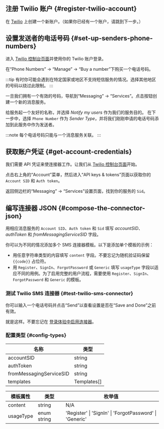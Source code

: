 ## 注册 Twilio 账户 \{#register-twilio-account}

在 [Twilio](https://www.twilio.com) 上创建一个新账户。（如果你已经有一个账户，请跳到下一步。）

## 设置发送者的电话号码 \{#set-up-senders-phone-numbers}

进入 [Twilio 控制台页面](https://console.twilio.com/)并使用你的 Twilio 账户登录。

在“Phone Numbers” -> “Manage” -> “Buy a number”下购买一个电话号码。

:::tip
有时你可能会遇到在特定国家或地区不支持短信服务的情况。选择其他地区的号码以绕过此限制。
:::

一旦我们拥有一个有效的号码，导航到“Messaging” -> “Services”。点击按钮创建一个新的消息服务。

给服务起一个友好的名称，并选择 _Notify my users_ 作为我们的服务目的。
在下一步中，选择 `Phone Number` 作为 _Sender Type_，并将我们刚刚申请的电话号码添加到此服务中作为发送者。

:::note
每个电话号码只能与一个消息服务关联。
:::

## 获取账户凭证 \{#get-account-credentials}

我们需要 API 凭证来使连接器工作。让我们从 [Twilio 控制台页面](https://console.twilio.com/)开始。

点击右上角的“Account”菜单，然后进入“API keys & tokens”页面以获取你的 `Account SID` 和 `Auth token`。

返回侧边栏的“Messaging” -> “Services”设置页面，找到你的服务的 `Sid`。

## 编写连接器 JSON \{#compose-the-connector-json}

用相应消息服务的 `Account SID`、`Auth token` 和 `Sid` 填写 _accountSID_、_authToken_ 和 _fromMessagingServiceSID_ 字段。

你可以为不同的情况添加多个 SMS 连接器模板。以下是添加单个模板的示例：

- 用任意字符串类型的内容填写 `content` 字段。不要忘记为随机验证码保留 `{{code}}` 占位符。
- 用 `Register`、`SignIn`、`ForgotPassword` 或 `Generic` 填写 `usageType` 字段以适应不同的用例。为了启用完整的用户流程，需要使用 `Register`、`SignIn`、`ForgotPassword` 和 `Generic` 的模板。

### 测试 Twilio SMS 连接器 \{#test-twilio-sms-connector}

你可以输入一个电话号码并点击“Send”以查看设置是否在“Save and Done”之前有效。

就是这样。不要忘记在 [登录体验中启用连接器](/connectors/sms-connectors/#enable-phone-number-sign-up-or-sign-in)。

### 配置类型 \{#config-types}

| 名称                    | 类型        |
| ----------------------- | ----------- |
| accountSID              | string      |
| authToken               | string      |
| fromMessagingServiceSID | string      |
| templates               | Templates[] |

| 模板属性  | 类型        | 枚举值                                                  |
| --------- | ----------- | ------------------------------------------------------- |
| content   | string      | N/A                                                     |
| usageType | enum string | 'Register' \| 'SignIn' \| 'ForgotPassword' \| 'Generic' |
